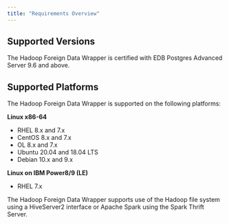 ```yaml
---
title: "Requirements Overview"
---
```


## Supported Versions

The Hadoop Foreign Data Wrapper is certified with EDB Postgres Advanced Server 9.6 and above.

## Supported Platforms

The Hadoop Foreign Data Wrapper is supported on the following platforms:

**Linux x86-64**

 -   RHEL 8.x and 7.x
 -   CentOS 8.x and 7.x
 -   OL 8.x and 7.x
 -   Ubuntu 20.04 and 18.04 LTS
 -   Debian 10.x and 9.x

**Linux on IBM Power8/9 (LE)**

 -   RHEL 7.x

The Hadoop Foreign Data Wrapper supports use of the Hadoop file system using a HiveServer2 interface or Apache Spark using the Spark Thrift Server.
